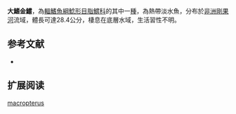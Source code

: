 {{Speciesbox
| name = 大鰭金鱨
| image = 
| image_width = 250px
| image_caption = 
| status = DD
| status_system = IUCN3.1 
| genus = Chrysichthys
| species = macropterus
| authority = [[Boulenger|Boulenger]], 1920
| synonyms = *''Amarginops macropterus '',Boulenger, 1920 
}}

'''大鰭金鱨'''，為[[輻鰭魚綱|輻鰭魚綱]][[鯰形目|鯰形目]][[脂鱨科|脂鱨科]]的其中一[[種|種]]，為熱帶淡水魚，分布於[[非洲|非洲]][[剛果河|剛果河]]流域，體長可達28.4公分，棲息在底層水域，生活習性不明。

==参考文献==
*{{FishBase_species|genus=Chrysichthys|species=macropterus|year=2015|month=6}}

== 扩展阅读 ==
{{refbegin}}
{{wikispecies-inline|Chrysichthys macropterus|大鰭金鱨}}
{{refend}}
{{Taxonbar|from=Q8345793}}

[[Category:金鱨屬|macropterus]]